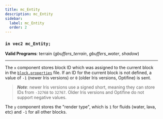 ```yaml
---
title: mc_Entity
description: mc_Entity
sidebar:
  label: mc_Entity
  order: 2
---
```


### `in vec2 mc_Entity;`

**Valid Programs**: terrain (*gbuffers_terrain*, *gbuffers_water*, *shadow*)

---

The `x` component stores block ID which was assigned to the current block in the [`block.properties`](/reference/miscellaneous/block_properties) file. If an ID for the current block is not defined, a value of `-1` (newer Iris versions) or `0` (older Iris versions, Optifine) is sent.

> ***Note***: newer Iris versions use a signed short, meaning they can store IDs from `-32768` to `32767`. Older Iris versions and Optifine do not support negative values.

The `y` component stores the "render type", which is `1` for fluids (water, lava, etc) and `-1` for all other blocks.